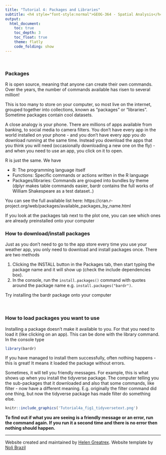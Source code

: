 ```yaml
---
title: "Tutorial 4: Packages and Libraries"
subtitle: <h4 style="font-style:normal">GEOG-364 - Spatial Analysis</h4>
output: 
  html_document:
    toc: true
    toc_depth: 3
    toc_float: true
    theme: flatly
    code_folding: show
---
```


<style>
p.comment {
background-color: #DBDBDB;
padding: 10px;
border: 1px solid black;
margin-left: 25px;
border-radius: 5px;
font-style: normal;
}


</style>

<style type="text/css">
#TOC {
  font-size: 13px;
  font-family: Arial;
}
</style>


\


### Packages

R is open source, meaning that anyone can create their own commands.  Over the years, the number of commands available has risen to several million!  

This is too many to store on your computer, so most live on the internet, grouped together into collections, known as "packages" or "libraries". Sometime packages contain cool datasets. 

A close analogy is your phone.  There are millions of apps available from banking, to social media to camera filters.  You don't have every app in the world installed on your phone - and you don't have every app you *do* download running at the same time.  Instead you download the apps that you think you will need (occasionally downloading a new one on the fly) - and when you need to use an app, you click on it to open.

R is just the same. We have

 - R: The programming language itself
 - Functions: Specific commands or actions written in the R language
 - Packages/libraries: Commands are grouped into bundles by theme (dplyr makes table commands easier, bardr contains the full works of William Shakespeare as a test dataset..)
 
You can see the full available list here: https://cran.r-project.org/web/packages/available_packages_by_name.html

If you look at the packages tab next to the plot one, you can see which ones are already preinstalled onto your computer 

### How to download/install packages

Just as you don't need to go to the app store every time you use your weather app, you only need to download and install packages once.  There are two methods

1. Clicking the INSTALL button in the Packages tab, then start typing the package name and it will show up (check the include dependencies box).
2. In the console, run the `install.packages()` command with quotes around the package name e.g. `install.packages("bardr")`.

Try installing the bardr package onto your computer

<br>

<div style="margin-bottom:25px;">
</div>
### How to load packages you want to use

Installing a package doesn't make it available to you.  For that you need to load it (like clicking on an app).  This can be done with the library command.  In the console type

```r
library(bardr)
```


If you have managed to install them successfully, often nothing happens - this is great!  It means it loaded the package without errors.

Sometimes, it will tell you friendly messages.  For example, this is what shows up when you install the tidyverse package.  The computer telling you the sub-packages that it downloaded and also that some commands, like filter - now have a different meaning.  E.g. originally the filter command did one thing, but now the tidyverse package has made filter do something else.

```r
knitr::include_graphics('Tutorial4a_fig1_tidyversetext.png')
```

**To find out if what you are seeing is a friendly message or an error, run the command again.  If you run it a second time and there is no error then nothing should happen.**


***



Website created and maintained by [Helen Greatrex](https://www.geog.psu.edu/directory/helen-greatrex). Website template by [Noli Brazil](https://nbrazil.faculty.ucdavis.edu/)